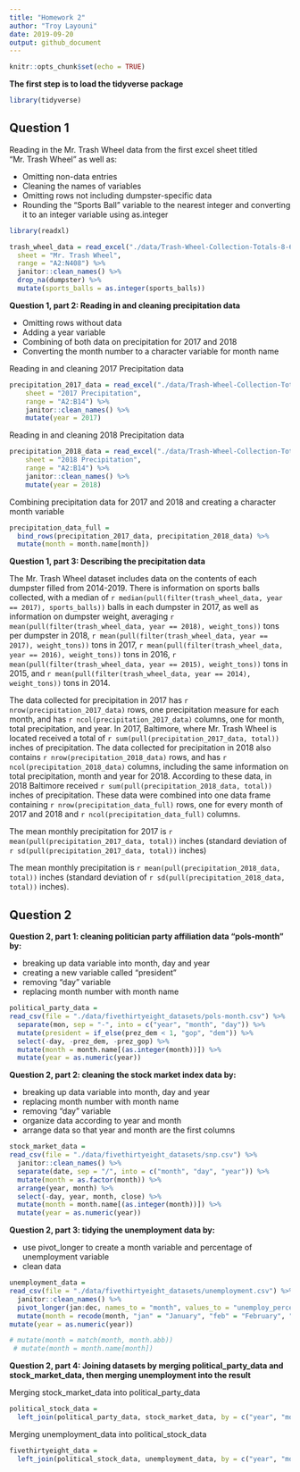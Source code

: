 ```yaml
---
title: "Homework 2"
author: "Troy Layouni"
date: 2019-09-20
output: github_document
---
```


```r
knitr::opts_chunk$set(echo = TRUE)
```


**The first step is to load the tidyverse package**

```r
library(tidyverse) 
```

## Question 1

Reading in the Mr. Trash Wheel data from the first excel sheet titled "Mr. Trash Wheel" as well as:

  * Omitting non-data entries 
  * Cleaning the names of variables
  * Omitting rows not including dumpster-specific data
  * Rounding the "Sports Ball" variable to the nearest integer and converting it to an integer variable using as.integer

```r
library(readxl)

trash_wheel_data = read_excel("./data/Trash-Wheel-Collection-Totals-8-6-19.xlsx",
  sheet = "Mr. Trash Wheel", 
  range = "A2:N408") %>% 
  janitor::clean_names() %>%
  drop_na(dumpster) %>% 
  mutate(sports_balls = as.integer(sports_balls))
```

**Question 1, part 2: Reading in and cleaning precipitation data**

  * Omitting rows without data
  * Adding a year variable
  * Combining of both data on precipitation for 2017 and 2018
  * Converting the month number to a character variable for month name

Reading in and cleaning 2017 Precipitation data

```r
precipitation_2017_data = read_excel("./data/Trash-Wheel-Collection-Totals-8-6-19.xlsx",
    sheet = "2017 Precipitation",
    range = "A2:B14") %>% 
    janitor::clean_names() %>%
    mutate(year = 2017) 
```

Reading in and cleaning 2018 Precipitation data

```r
precipitation_2018_data = read_excel("./data/Trash-Wheel-Collection-Totals-8-6-19.xlsx",
    sheet = "2018 Precipitation",
    range = "A2:B14") %>% 
    janitor::clean_names() %>%
    mutate(year = 2018)    
```

Combining precipitation data for 2017 and 2018 and creating a character month variable 

```r
precipitation_data_full =
  bind_rows(precipitation_2017_data, precipitation_2018_data) %>% 
  mutate(month = month.name[month])
```

**Question 1, part 3: Describing the precipitation data**

The Mr. Trash Wheel dataset includes data on the contents of each dumpster filled from 2014-2019. There is information on sports balls collected, with a median of `r median(pull(filter(trash_wheel_data, year == 2017), sports_balls))` balls in each dumpster in 2017, as well as information on dumpster weight, averaging  `r mean(pull(filter(trash_wheel_data, year == 2018), weight_tons))` tons per dumpster in 2018, `r mean(pull(filter(trash_wheel_data, year == 2017), weight_tons))` tons in 2017, `r mean(pull(filter(trash_wheel_data, year == 2016), weight_tons))` tons in 2016,  `r mean(pull(filter(trash_wheel_data, year == 2015), weight_tons))` tons in 2015, and `r mean(pull(filter(trash_wheel_data, year == 2014), weight_tons))` tons in 2014. 

The data collected for precipitation in 2017 has `r nrow(precipitation_2017_data)` rows, one precipitation measure for each month, and has `r ncol(precipitation_2017_data)` columns, one for month, total precipitation, and year. In 2017, Baltimore, where Mr. Trash Wheel is located received a total of `r sum(pull(precipitation_2017_data, total))` inches of precipitation. The data collected for precipitation in 2018 also contains `r nrow(precipitation_2018_data)` rows, and has `r ncol(precipitation_2018_data)` columns, including the same information on total precipitation, month and year for 2018. According to these data, in 2018 Baltimore received `r sum(pull(precipitation_2018_data, total))` inches of precipitation.
These data were combined into one data frame containing `r nrow(precipitation_data_full)` rows, one for every month of 2017 and 2018 and `r ncol(precipitation_data_full)` columns. 

The mean monthly precipitation for 2017 is `r mean(pull(precipitation_2017_data, total))` inches (standard deviation of `r sd(pull(precipitation_2017_data, total))` inches)

The mean monthly precipitation is `r mean(pull(precipitation_2018_data, total))` inches (standard deviation of `r sd(pull(precipitation_2018_data, total))` inches). 

## Question 2

**Question 2, part 1: cleaning politician party affiliation data "pols-month" by:**

* breaking up data variable into month, day and year 
* creating a new variable called "president"
* removing "day" variable
* replacing month number with month name 

```r
political_party_data = 
read_csv(file = "./data/fivethirtyeight_datasets/pols-month.csv") %>%
  separate(mon, sep = "-", into = c("year", "month", "day")) %>% 
  mutate(president = if_else(prez_dem < 1, "gop", "dem")) %>% 
  select(-day, -prez_dem, -prez_gop) %>% 
  mutate(month = month.name[(as.integer(month))]) %>% 
  mutate(year = as.numeric(year))
```

**Question 2, part 2: cleaning the stock market index data by:**

* breaking up data variable into month, day and year 
* replacing month number with month name 
* removing "day" variable 
* organize data according to year and month
* arrange data so that year and month are the first columns

```r
stock_market_data = 
read_csv(file = "./data/fivethirtyeight_datasets/snp.csv") %>%
  janitor::clean_names() %>% 
  separate(date, sep = "/", into = c("month", "day", "year")) %>% 
  mutate(month = as.factor(month)) %>% 
  arrange(year, month) %>%
  select(-day, year, month, close) %>% 
  mutate(month = month.name[(as.integer(month))]) %>% 
  mutate(year = as.numeric(year))
```

**Question 2, part 3: tidying the unemployment data by:** 

* use pivot_longer to create a month variable and percentage of unemployment variable 
* clean data 

```r
unemployment_data = 
read_csv(file = "./data/fivethirtyeight_datasets/unemployment.csv") %>%
  janitor::clean_names() %>% 
  pivot_longer(jan:dec, names_to = "month", values_to = "unemploy_percent") %>% 
  mutate(month = recode(month, "jan" = "January", "feb" = "February", "mar" = "March", "apr" = "April", "jun" = "June", "jul" = "July", "aug" = "August", "sep" = "September", "oct" = "October", "nov" = "November", "dec" = "December")) %>% 
mutate(year = as.numeric(year))

# mutate(month = match(month, month.abb)) 
 # mutate(month = month.name[month]) 
```

**Question 2, part 4: Joining datasets by merging political_party_data and stock_market_data, then merging unemployment into the result**

Merging stock_market_data into political_party_data

```r
political_stock_data = 
  left_join(political_party_data, stock_market_data, by = c("year", "month"))
```

Merging unemployment_data into political_stock_data

```r
fivethirtyeight_data = 
  left_join(political_stock_data, unemployment_data, by = c("year", "month"))
```








